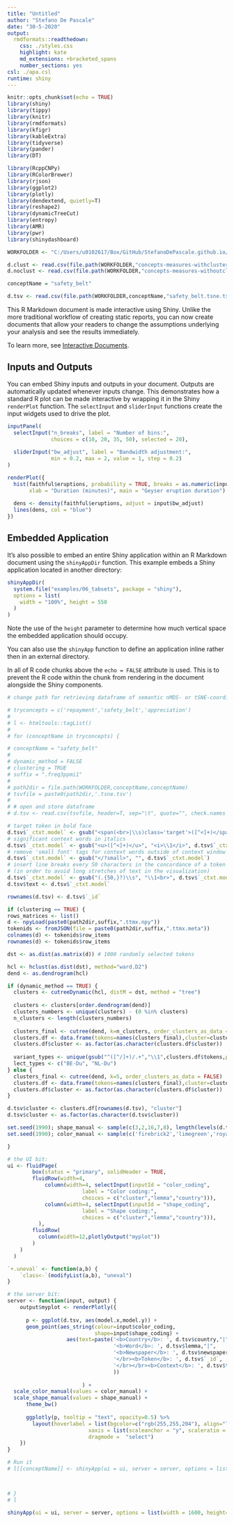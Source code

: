 ```yaml
---
title: "Untitled"
author: "Stefano De Pascale"
date: "30-5-2020"
output:
  rmdformats::readthedown:
    css: ./styles.css
    highlight: kate
    md_extensions: +bracketed_spans
    number_sections: yes
csl: ./apa.csl
runtime: shiny
---
```


```r
knitr::opts_chunk$set(echo = TRUE)
library(shiny)
library(tippy)
library(knitr)
library(rmdformats)
library(kfigr)
library(kableExtra)
library(tidyverse)
library(pander)
library(DT)

library(RcppCNPy)
library(RColorBrewer)
library(rjson)
library(ggplot2)
library(plotly)
library(dendextend, quietly=T)
library(reshape2)
library(dynamicTreeCut)
library(entropy)
library(AMR)
library(pwr)
library(shinydashboard)

WORKFOLDER <- "C:/Users/u0102617/Box/GitHub/StefanoDePascale.github.io/lectometry"

d.clust <- read.csv(file.path(WORKFOLDER,"concepts-measures-withclusters.txt"), header=T, sep=" ", check.names = F)
d.noclust <- read.csv(file.path(WORKFOLDER,"concepts-measures-withoutclusters.txt"), header=T, sep=" ", check.names = F)

conceptName = "safety_belt"

d.tsv <- read.csv(file.path(WORKFOLDER,conceptName,"safety_belt.tsne.tsv"),header=T, sep="\t", quote="", check.names = F, encoding = "UTF-8")

```

This R Markdown document is made interactive using Shiny. Unlike the more traditional workflow of creating static reports, you can now create documents that allow your readers to change the assumptions underlying your analysis and see the results immediately. 

To learn more, see [Interactive Documents](http://rmarkdown.rstudio.com/authoring_shiny.html).

## Inputs and Outputs

You can embed Shiny inputs and outputs in your document. Outputs are automatically updated whenever inputs change.  This demonstrates how a standard R plot can be made interactive by wrapping it in the Shiny `renderPlot` function. The `selectInput` and `sliderInput` functions create the input widgets used to drive the plot.

```r
inputPanel(
  selectInput("n_breaks", label = "Number of bins:",
              choices = c(10, 20, 35, 50), selected = 20),
  
  sliderInput("bw_adjust", label = "Bandwidth adjustment:",
              min = 0.2, max = 2, value = 1, step = 0.2)
)

renderPlot({
  hist(faithful$eruptions, probability = TRUE, breaks = as.numeric(input$n_breaks),
       xlab = "Duration (minutes)", main = "Geyser eruption duration")
  
  dens <- density(faithful$eruptions, adjust = input$bw_adjust)
  lines(dens, col = "blue")
})
```

## Embedded Application

It's also possible to embed an entire Shiny application within an R Markdown document using the `shinyAppDir` function. This example embeds a Shiny application located in another directory:

```r
shinyAppDir(
  system.file("examples/06_tabsets", package = "shiny"),
  options = list(
    width = "100%", height = 550
  )
)
```

Note the use of the `height` parameter to determine how much vertical space the embedded application should occupy.

You can also use the `shinyApp` function to define an application inline rather then in an external directory.

In all of R code chunks above the `echo = FALSE` attribute is used. This is to prevent the R code within the chunk from rendering in the document alongside the Shiny components.

```r
# change path for retrieving dataframe of semantic nMDS- or tSNE-coordinates and metadata information

# tryconcepts = c('repayment','safety_belt','appreciation')
# 
# l <- htmltools::tagList()
# 
# for (conceptName in tryconcepts) {

# conceptName = "safety_belt"
# 
# dynamic_method = FALSE
# clustering = TRUE
# suffix = ".freq3ppmi1"
# 
# path2dir = file.path(WORKFOLDER,conceptName,conceptName)
# tsvfile = paste0(path2dir,'.tsne.tsv')
# 
# # open and store dataframe
# d.tsv <- read.csv(tsvfile, header=T, sep="\t", quote="", check.names = F, encoding = "UTF-8")

# target token in bold face
d.tsv$`_ctxt.model` <- gsub("<span(<br>|\\s)class='target'>([^<]+)</span>", "<b>\\2</b>", d.tsv$`_ctxt.model`)
# significant context words in italics
d.tsv$`_ctxt.model` <- gsub("<u>([^<]+)</u>", "<i>\\1</i>", d.tsv$`_ctxt.model`)
# remove 'small font' tags for context words outside of context window
d.tsv$`_ctxt.model` <- gsub("</?small>", "", d.tsv$`_ctxt.model`)
# insert line breaks every 50 characters in the concordance of a token
# (in order to avoid long stretches of text in the visualization)
d.tsv$`_ctxt.model` <- gsub("(.{50,}?)\\s", "\\1<br>", d.tsv$`_ctxt.model`)
d.tsv$text <- d.tsv$`_ctxt.model`

rownames(d.tsv) <- d.tsv$`_id`

if (clustering == TRUE) {
rows_matrices <- list()
d <- npyLoad(paste0(path2dir,suffix,".ttmx.npy"))
tokenids <- fromJSON(file = paste0(path2dir,suffix,".ttmx.meta"))
colnames(d) <- tokenids$row_items
rownames(d) <- tokenids$row_items

dst <- as.dist(as.matrix(d)) # 1000 randomly selected tokens

hcl <- hclust(as.dist(dst), method="ward.D2")
dend <- as.dendrogram(hcl)

if (dynamic_method == TRUE) {
  clusters <- cutreeDynamic(hcl, distM = dst, method = "tree")
  
  clusters <- clusters[order.dendrogram(dend)]
  clusters_numbers <- unique(clusters) - (0 %in% clusters)
  n_clusters <- length(clusters_numbers)
  
  clusters_final <- cutree(dend, k=n_clusters, order_clusters_as_data = FALSE)
  clusters.df <- data.frame(tokens=names(clusters_final),cluster=clusters_final)
  clusters.df$cluster <- as.factor(as.character(clusters.df$cluster))
  
  variant_types <- unique(gsub("^([^/]+)/.+","\\1",clusters.df$tokens,perl=T))
  lect_types <- c("BE-Du", "NL-Du")
} else {
  clusters_final <- cutree(dend, k=5, order_clusters_as_data = FALSE)
  clusters.df <- data.frame(tokens=names(clusters_final),cluster=clusters_final)
  clusters.df$cluster <- as.factor(as.character(clusters.df$cluster))
}

d.tsv$cluster <- clusters.df[rownames(d.tsv), "cluster"]
d.tsv$cluster <- as.factor(as.character(d.tsv$cluster))

set.seed(1990); shape_manual <- sample(c(3,2,16,7,8), length(levels(d.tsv$cluster)))
set.seed(1990); color_manual <- sample(c('firebrick2','limegreen','royalblue2','grey30','gold'), length(levels(d.tsv$cluster)))

}

# the UI bit:
ui <- fluidPage(
        box(status = "primary", solidHeader = TRUE,
        fluidRow(width=4,
            column(width=4, selectInput(inputId = "color_coding",
                        label = "Color coding:",
                        choices = c("cluster","lemma","country"))),
            column(width=4, selectInput(inputId = "shape_coding",
                        label = "Shape coding:",
                        choices = c("cluster","lemma","country"))),
          ),
        fluidRow(
          column(width=12,plotlyOutput("myplot"))
        )
    )
  )

`+.uneval` <- function(a,b) {
    `class<-`(modifyList(a,b), "uneval")
}

# the server bit:
server <- function(input, output) {
    output$myplot <- renderPlotly({
      
      p <- ggplot(d.tsv, aes(model.x,model.y)) +
      geom_point(aes_string(colour=input$color_coding, 
                            shape=input$shape_coding) +  
                   aes(text=paste('<b>Country</b>: ', d.tsv$country,"|",
                                  '<b>Word</b>: ', d.tsv$lemma,"|",
                                  '<b>Newspaper</b>: ', d.tsv$newspaper,
                                  '</br><b>Token</b>: ', d.tsv$`_id`,
                                  '</br></br><b>Context</b>: ', d.tsv$text
                                  ))
                 
                        ) +
  scale_color_manual(values = color_manual) +
  scale_shape_manual(values = shape_manual) +
      theme_bw() 
      
      ggplotly(p, tooltip = "text", opacity=0.5) %>%
        layout(hoverlabel = list(bgcolor=c("rgb(255,255,204"), align="left"),
                          xaxis = list(scaleanchor = "y", scaleratio = 1),
                          dragmode =  "select")
    })
}

# Run it 
# l[[conceptName]] <- shinyApp(ui = ui, server = server, options = list(width = 2000, height=500))



# }
# l

shinyApp(ui = ui, server = server, options = list(width = 1600, height=500))


```